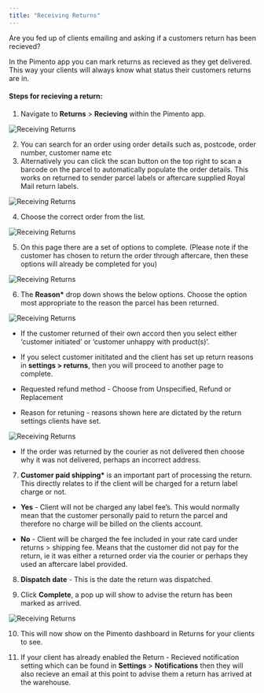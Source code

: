 ```yaml
---
title: "Receiving Returns"
---
```


Are you fed up of clients emailing and asking if a customers return has been recieved?

In the Pimento app you can mark returns as recieved as they get delivered. This way your clients will always know what status their customers returns are in.

#### Steps for recieving a return:

1. Navigate to **Returns** > **Recieving** within the Pimento app.

<img src="/images/receivingreturns-1.png" alt="Receiving Returns" />

2. You can search for an order using order details such as, postcode, order number, customer name etc
3. Alternatively you can click the scan button on the top right to scan a barcode on the parcel to automatically populate the order details. This works on returned to sender parcel labels or aftercare supplied Royal Mail return labels.

<img src="/images/receivingreturns-2.png" alt="Receiving Returns" />

4. Choose the correct order from the list.

<img src="/images/receivingreturns-3.png" alt="Receiving Returns" />

5. On this page there are a set of options to complete. (Please note if the customer has chosen to return the order through aftercare, then these options will already be completed for you)

<img src="/images/receivingreturns-4.png" alt="Receiving Returns" />

6. The **Reason\*** drop down shows the below options. Choose the option most appropriate to the reason the parcel has been returned.

<img src="/images/receivingreturns-5.png" alt="Receiving Returns" />

- If the customer returned of their own accord then you select either ‘customer initiated’ or ‘customer unhappy with product(s)’.
- If you select customer inititated and the client has set up return reasons in **settings > returns**, then you will proceed to another page to complete.

- Requested refund method - Choose from Unspecified, Refund or Replacement

- Reason for retuning - reasons shown here are dictated by the return settings clients have set.

<img src="/images/receivingreturns-6.png" alt="Receiving Returns" />

- If the order was returned by the courier as not delivered then choose why it was not delivered, perhaps an incorrect address.

7. **Customer paid shipping\*** is an important part of processing the return. This directly relates to if the client will be charged for a return label charge or not.

- **Yes** - Client will not be charged any label fee’s. This would normally mean that the customer personally paid to return the parcel and therefore no charge will be billed on the clients account.

- **No** - Client will be charged the fee included in your rate card under returns > shipping fee. Means that the customer did not pay for the return, ie it was either a returned order via the courier or perhaps they used an aftercare label provided.

8. **Dispatch date** - This is the date the return was dispatched.

9. Click **Complete**, a pop up will show to advise the return has been marked as arrived.

<img src="/images/receivingreturns-7.png" alt="Receiving Returns" />

10. This will now show on the Pimento dashboard in Returns for your clients to see.

11. If your client has already enabled the Return - Recieved notification setting which can be found in **Settings** > **Notifications** then they will also recieve an email at this point to advise them a return has arrived at the warehouse.
